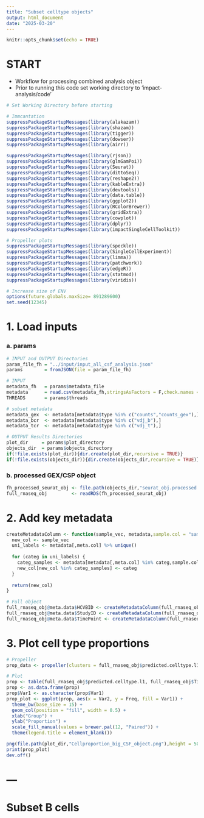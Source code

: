 ```yaml
---
title: "Subset celltype objects"
output: html_document
date: "2025-03-20"
---
```


```r
knitr::opts_chunk$set(echo = TRUE)
```

# START
* Workflow for processing combined analysis object
* Prior to running this code set working directory to 'impact-analysis/code'

```r
# Set Working Directory before starting

# Immcantation
suppressPackageStartupMessages(library(alakazam))
suppressPackageStartupMessages(library(shazam))
suppressPackageStartupMessages(library(tigger))
suppressPackageStartupMessages(library(dowser))
suppressPackageStartupMessages(library(airr))

suppressPackageStartupMessages(library(rjson))
suppressPackageStartupMessages(library(glmGamPoi))
suppressPackageStartupMessages(library(Seurat))
suppressPackageStartupMessages(library(dittoSeq))
suppressPackageStartupMessages(library(reshape2))
suppressPackageStartupMessages(library(kableExtra))
suppressPackageStartupMessages(library(devtools))
suppressPackageStartupMessages(library(data.table))
suppressPackageStartupMessages(library(ggplot2))
suppressPackageStartupMessages(library(RColorBrewer))
suppressPackageStartupMessages(library(gridExtra))
suppressPackageStartupMessages(library(cowplot))
suppressPackageStartupMessages(library(dplyr))
suppressPackageStartupMessages(library(impactSingleCellToolkit))

# Propeller plots
suppressPackageStartupMessages(library(speckle))
suppressPackageStartupMessages(library(SingleCellExperiment))
suppressPackageStartupMessages(library(limma))
suppressPackageStartupMessages(library(patchwork))
suppressPackageStartupMessages(library(edgeR))
suppressPackageStartupMessages(library(statmod))
suppressPackageStartupMessages(library(viridis))

# Increase size of ENV
options(future.globals.maxSize= 891289600)
set.seed(12345)
```


# 1. Load inputs

### a. params
```r
# INPUT and OUTPUT Directories
param_file_fh = "../input/input_all_csf_analysis.json"
params        = fromJSON(file = param_file_fh)

# INPUT
metadata_fh   = params$metadata_file
metadata      = read.csv(metadata_fh,stringsAsFactors = F,check.names = F)
THREADS       = params$threads

# subset metadata
metadata_gex  <- metadata[metadata$type %in% c("counts","counts_gex"),]
metadata_bcr  <- metadata[metadata$type %in% c("vdj_b"),]
metadata_tcr  <- metadata[metadata$type %in% c("vdj_t"),]

# OUTPUT Results Directories
plot_dir     = params$plot_directory
objects_dir  = params$objects_directory
if(!file.exists(plot_dir)){dir.create(plot_dir,recursive = TRUE)}
if(!file.exists(objects_dir)){dir.create(objects_dir,recursive = TRUE)}
```

### b. processed GEX/CSP object
```r
fh_processed_seurat_obj <- file.path(objects_dir,"seurat_obj.processed.rds")
full_rnaseq_obj         <- readRDS(fh_processed_seurat_obj)
```

# 2. Add key metadata
```r
createMetadataColumn <- function(sample_vec, metadata,sample.col = "sample",meta.col = "SampleType") {
  new_col <- sample_vec
  uni_labels <- metadata[,meta.col] %>% unique()
  
  for (categ in uni_labels) {
    categ_samples <- metadata[metadata[,meta.col] %in% categ,sample.col] %>% unique()
    new_col[new_col %in% categ_samples] <- categ
  }
  
  return(new_col)
}

# Full object
full_rnaseq_obj@meta.data$HCVBID <- createMetadataColumn(full_rnaseq_obj@meta.data$sample,metadata = metadata_gex,meta.col = "HCVBID" )
full_rnaseq_obj@meta.data$StudyID <- createMetadataColumn(full_rnaseq_obj@meta.data$sample,metadata = metadata_gex,meta.col = "StudyID" )
full_rnaseq_obj@meta.data$TimePoint <- createMetadataColumn(full_rnaseq_obj@meta.data$sample,metadata = metadata_gex,meta.col = "TimePoint" )
```


# 3. Plot cell type proportions
```r
# Propeller
prop_data <- propeller(clusters = full_rnaseq_obj$predicted.celltype.l1, sample=full_rnaseq_obj$sample, group=full_rnaseq_obj$TimePoint)

# Plot
prop <- table(full_rnaseq_obj$predicted.celltype.l1, full_rnaseq_obj$TimePoint)
prop <- as.data.frame(prop)
prop$Var1 <- as.character(prop$Var1)
prop_plot <- ggplot(prop, aes(x = Var2, y = Freq, fill = Var1)) +
  theme_bw(base_size = 15) +
  geom_col(position = "fill", width = 0.5) +
  xlab("Group") +
  ylab("Proportion") +
  scale_fill_manual(values = brewer.pal(12, "Paired")) +
  theme(legend.title = element_blank())

png(file.path(plot_dir,"Cellproportion_big_CSF_object.png"),height = 500,width = 1000)
print(prop_plot)
dev.off()
```

# ---

# Subset B cells

